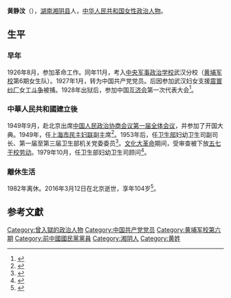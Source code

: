 {{Infobox_officeholder
| name = 黄静汶
| image name = File:黃靜汶.jpg
| width =250 
| now = 女性政治人物
| period = 
| Sex = 男 
| Native place = 
| date of birth = {{Birth date|1911|11|0}}
| date of death = {{Death date and age|2016|3|12|1911|11|0}}
| party = {{CCP}}
| place of birth = {{QING}}[[湖南省|湖南省]][[湘陰縣|湘陰縣]]
| place of death = {{PRC}}[[北京|北京]]
| educate = 
*[[五七干校|五七干校]]
*黄埔军校第6期女生队
| past = 
*卫生部妇幼卫生司顾问
*卫生部机关党委委员
*卫生部妇幼卫生司副司长
*上海市民主妇联副主席
}}

'''黄静汶'''（{{bd|1911年|11月|2016年|3月12日}}），[[湖南|湖南]][[湘阴县|湘阴县]]人，[[中华人民共和国|中华人民共和国]][[女性|女性]][[政治人物|政治人物]]。

== 生平 ==
=== 早年 ===
1926年8月，参加革命工作。同年11月，考入[[中央军事政治学校|中央军事政治学校]]武汉分校（[[黄埔军校|黄埔军校]]第6期女生队）。1927年1月，转为中国共产党党员。后因参加武汉妇女支援[[震寰纱厂|震寰纱厂]]女工[[斗争|斗争]]被捕。1928年出狱后，参加中国[[互济会|互济会]]第一次代表大会<ref name="邹荣庚2001">{{cite book|author=邹荣庚|title=历史巨变, 1949-1956|url=http://books.google.com/books?id=_nELAQAAMAAJ|year=2001|publisher=上海书店出版社|isbn=978-7-80622-850-0|page=429}}</ref>。

=== 中華人民共和國建立後===
1949年9月，赴北京出席[[中国人民政治协商会议第一届全体会议|中国人民政治协商会议第一届全体会议]]，并参加了开国大典。1949年，任[[上海市民主妇联|上海市民主妇联]]副主席<ref name="陆坚心1999">{{cite book|author=陆坚心|title=20世纪上海文史资料文库|url=http://books.google.com/books?id=G1R6AAAAIAAJ|year=1999|publisher=上海书店出版社|pages=237–239}}</ref>。1953年后，任[[中央人民政府卫生部|卫生部]]妇幼卫生司副司长、第一届至第三届卫生部机关党委委员<ref>{{cite book|title=炎黄春秋, 第 1-6 期|url=http://books.google.com/books?id=E9NJAQAAIAAJ|year=1991|publisher=中华炎黄文化研究会|page=43}}</ref>。[[文化大革命|文化大革命]]期间，受审查被下放[[五七干校|五七干校]][[劳动|劳动]]。1979年10月，任卫生部妇幼卫生司顾问<ref name="邱钱牧1987">{{cite book|author=邱钱牧|title=中国民主党派史|url=http://books.google.com/books?id=3tJMAAAAIAAJ|year=1987|publisher=浙江教育出版社|page=241}}</ref>。

=== 離休生活 ===
1982年离休。2016年3月12日在北京逝世，享年104岁<ref>{{cite news|title=黄静汶同志逝世|url=http://cpc.people.com.cn/n1/2016/0331/c87393-28239651.html|accessdate=2016-04-04|agency=人民网|archive-date=2016-04-17|archive-url=https://web.archive.org/web/20160417012415/http://cpc.people.com.cn/n1/2016/0331/c87393-28239651.html|dead-url=no}}</ref>。

==参考文獻==
{{reflist|2}}

[[Category:曾入獄的政治人物|Category:曾入獄的政治人物]]
[[Category:中国共产党党员|Category:中国共产党党员]]
[[Category:黄埔军校第六期|Category:黄埔军校第六期]]
[[Category:前中國國民黨黨員|Category:前中國國民黨黨員]]
[[Category:湘阴人|Category:湘阴人]]
[[Category:黄姓|Category:黄姓]]